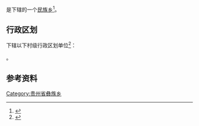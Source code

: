 {{中国乡级行政区|52/05/21/221/000}}

'''{{PAGENAMEBASE}}'''是{{PRC admin/fullname|52/05/21/221/000|3}}下辖的一个[[民族乡|民族乡]]<ref>{{PRC admin/ref sgc|{{PRC admin/parent|52/05/21/221/000}}}}</ref>。

== 行政区划 ==
{{PAGENAMEBASE}}下辖以下村级行政区划单位<ref>{{PRC admin/ref sgc|52/05/21/221/000}}</ref>：

{{PRC admin/children|52/05/21/221/000}}。

== 参考资料 ==
{{reflist}}

{{贵州行政区划小作品}}
{{PRC admin/navcat|52/05/21/221/000}}
[[Category:贵州省彝族乡|Category:贵州省彝族乡]]